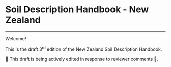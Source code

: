 # Soil Description Handbook - New Zealand {.unnumbered}

------------------------------------------------------------------------

Welcome!

This is the draft 3^rd^ edition of the New Zealand Soil Description Handbook. 

🚧 This draft is being actively edited in response to reviewer comments 🚧.
